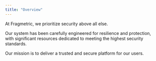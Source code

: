 ```yaml
---
title: "Overview"
---
```


At Fragmetric, we prioritize security above all else.

Our system has been carefully engineered for resilience and protection, with significant resources dedicated to meeting the highest security standards.

Our mission is to deliver a trusted and secure platform for our users.